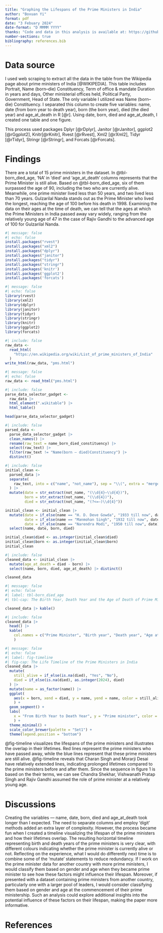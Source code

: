 ```yaml
---
title: "Graphing the Lifespans of the Prime Ministers in India"
author: "Boxuan Yi"
format: pdf
date: "3 Febuary 2024"
date-format: "D MMMM YYYY"
thanks: "Code and data in this analysis is available at: https://github.com/Elaineyi1/Prime_Minister_India_timeline"
number-sections: true
bibliography: references.bib
---
```

# Data source
I used web scraping to extract all the data in the table from the Wikipedia page about prime ministers of India [@WIKIPEDIA]. This table includes Portrait, Name (born–die) Constituency, Term of office & mandate Duration in years and days, Other ministerial offices held, Political Party, Government, Head of State. The only variable I utilized was Name (born–die) Constituency. I separated this column to create five variables: name, date (from born year to death year), born (the born year), died (the died year) and age_at_death in R [@r]. Using date, born, died and age_at_death, I created one table and one figure.

This process used packages Dplyr [@rDplyr], Janitor [@rJanitor], ggplot2 [@rGgplot2], Knitr[@rKnitr], Rvest [@rRvest], Xml2 [@rXml2], Tidyr [@rTidyr], Stringr [@rStringr], and Forcats [@rForcats].

# Findings
There are a total of 15 prime ministers in the dataset. In @tbl-born_died_age, 'NA' in 'died' and 'age_at_death' columns represents that the Prime Minister is still alive. Based on @tbl-born_died_age, six of them surpassed the age of 90, including the two who are currently alive. Meanwhile, one prime minister lived less than 50 years, and two lived less than 70 years. Gulzarilal Nanda stands out as the Prime Minister who lived the longest, reaching the age of 100 before his death in 1998. Examining the data on their ages at the time of death, we can tell that the ages at which the Prime Ministers in India passed away vary widely, ranging from the relatively young age of 47 in the case of Rajiv Gandhi to the advanced age of 100 for Gulzarilal Nanda. 

```r
#| message: false
#| echo: false
install.packages("rvest")
install.packages("xml2")
install.packages("dplyr")
install.packages("janitor")
install.packages("tidyr")
install.packages("stringr")
install.packages('knitr')
install.packages('ggplot2')
install.packages('forcats')
```

```r
#| message: false
#| echo: false
library(rvest)
library(xml2)
library(dplyr)
library(janitor)
library(tidyr)
library(stringr)
library(knitr)
library(ggplot2)
library(forcats)
```


```r
#| include: false
raw_data <-
  read_html(
    "https://en.wikipedia.org/wiki/List_of_prime_ministers_of_India"
  )
write_html(raw_data, "pms.html")
```

```r
#| message: false
#| echo: false
raw_data <- read_html("pms.html")
```

```r
#| include: false
parse_data_selector_gadget <-
  raw_data |>
  html_element(".wikitable") |>
  html_table()

head(parse_data_selector_gadget)
```

```r
#| include: false
parsed_data <-
  parse_data_selector_gadget |> 
  clean_names() |> 
  rename(raw_text = name_born_died_constituency) |>
  select(raw_text) |> 
  filter(raw_text != "Name(born – died)Constituency") |> 
  distinct() 
```

```r
#| include: false
initial_clean <-
  parsed_data |>
  separate(
    raw_text, into = c("name", "not_name"), sep = "\\(", extra = "merge",
  ) |> 
  mutate(date = str_extract(not_name, "(\\d{4}–\\d{4})"),
         born = str_extract(not_name, "(\\d{4})"),
         died = str_extract(not_name, "(?<=–)\\d{4}"))

initial_clean <- initial_clean |> 
  mutate(date = if_else(name == "H. D. Deve Gowda", "1933 till now", date),
         date = if_else(name == "Manmohan Singh", "1932 till now", date),
         date = if_else(name == "Narendra Modi", "1950 till now", date)) |>
  select(name, date, born, died)

initial_clean$died <- as.integer(initial_clean$died)
initial_clean$born <- as.integer(initial_clean$born)
initial_clean
```
```r
#| include: false
cleaned_data <- initial_clean |>
  mutate(age_at_death = died - born) |>
  select(name, born, died, age_at_death) |> distinct()

cleaned_data
```

```r
#| message: false
#| echo: false
#| label: tbl-born_died_age
#| tbl-cap: The Birth Year, Death Year and the Age of Death of Prime Ministers of India

cleaned_data |> kable()
```

```r
#| include: false
cleaned_data |>
  head() |>
  kable(
    col.names = c("Prime Minister", "Birth year", "Death year", "Age at death")
    )
```

```r
#| message: false
#| echo: false
#| label: fig-timeline
#| fig-cap: The Life Timeline of the Prime Ministers in India
cleaned_data |>
  mutate(
    still_alive = if_else(is.na(died), "Yes", "No"),
    died = if_else(is.na(died), as.integer(2024), died)
  ) |>
  mutate(name = as_factor(name)) |>
  ggplot(
    aes(x = born, xend = died, y = name, yend = name, color = still_alive)
    ) +
  geom_segment() +
  labs(
    x = "From Birth Year to Death Year", y = "Prime minister", color = "Prime Minister is currently alive"
    ) +
  theme_minimal() +
  scale_color_brewer(palette = "Set1") +
  theme(legend.position = "bottom")
```

@fig-timeline visualizes the lifespans of the prime ministers and illustrates the overlap in their lifetimes. Red lines represent the prime ministers who have passed away, while the blue lines represent that these prime ministers are still alive. @fig-timeline reveals that Charan Singh and Morarji Desai have relatively extended lines, indicating prolonged lifetimes compared to the prime ministers before and after them. Since the sequence in figure 1 is based on the their terms, we can see Chandra Shekhar, Vishwanath Pratap Singh and Rajiv Gandhi assumed the role of prime minister at a relatively young age.

# Discussions
Creating the variables — name, date, born, died and age_at_death took longer than I expected. The need to separate columns and employ ‘digit’ methods added an extra layer of complexity. However, the process became fun when I created a timeline visualizing the lifespan of the prime ministers and how their lifetimes overlap. The resulting horizontal timeline representing birth and death years of the prime ministers is very clear, with different colours indicating whether the prime minister is currently alive or not. 
Reflecting on the experience, what I would do differently next time is to combine some of the ‘mutate’ statements to reduce redundancy. If I work on the prime minister data for another country with more prime ministers, I would classify them based on gender and age when they became prime minister to see how these factors might influence their lifespan. Moreover, if presented with a dataset containing prime ministers from another country, particularly one with a larger pool of leaders, I would consider classifying them based on gender and age at the commencement of their prime ministership. Such an analysis could explore additional insights into the potential influence of these factors on their lifespan, making the paper more informative.

\newpage
# References
